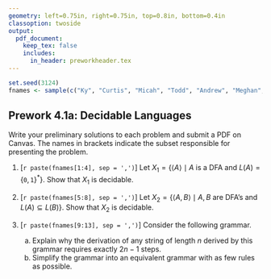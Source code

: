 ```yaml
---
geometry: left=0.75in, right=0.75in, top=0.8in, bottom=0.4in
classoption: twoside
output: 
  pdf_document:
    keep_tex: false
    includes:
      in_header: preworkheader.tex
---
```


```r
set.seed(3124)
fnames <- sample(c("Ky", "Curtis", "Micah", "Todd", "Andrew", "Meghan", "Allie", "David", "Connor", "Levi", "Ben", "Grace", "Joshua"))
```

## Prework 4.1a: Decidable Languages

Write your preliminary solutions to each problem and submit a PDF on Canvas. The names in brackets indicate the subset responsible for presenting the problem.

1. [`r paste(fnames[1:4], sep = ',')`] Let $X_1 = \{\langle A \rangle \mid A \text{ is a DFA and } L(A) = \{\texttt{0}, \texttt{1}\}^\ast \}$. Show that $X_1$ is decidable.

2. [`r paste(fnames[5:8], sep = ',')`] Let $X_2 = \{\langle A, B\rangle \mid A,B \text{ are DFA's and } L(A) \subseteq L(B)\}$. Show that $X_2$ is decidable.

3. [`r paste(fnames[9:13], sep = ',')`] Consider the following grammar.
\begin{align*}
S & \rightarrow UV \\
V & \rightarrow VV \\
U & \rightarrow WU \\
U & \rightarrow \mathtt{a} \\
V & \rightarrow \mathtt{b} \\
W & \rightarrow \mathtt{c}
\end{align*}
    a. Explain why the derivation of any string of length $n$ derived by this grammar requires exactly $2n-1$ steps.
    b. Simplify the grammar into an equivalent grammar with as few rules as possible.

\medskip
\mbox{}\xrfill[2pt]{1pt}\textsc{\small begin your solutions below this line}\xrfill[2pt]{1pt}\mbox{}

    